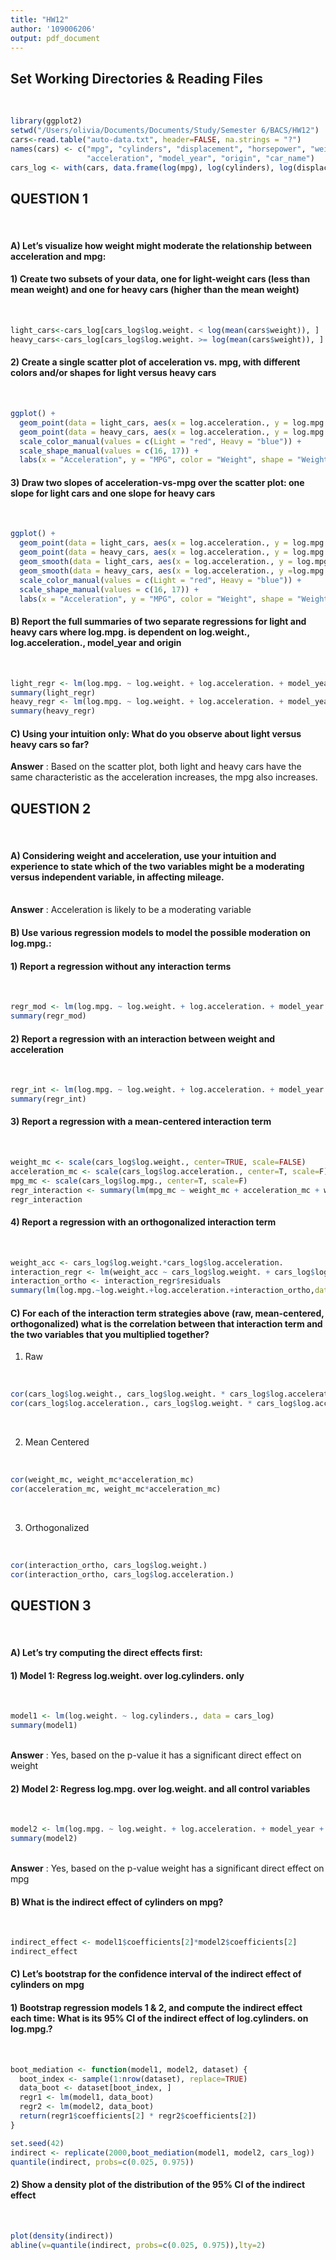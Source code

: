 ```yaml
---
title: "HW12"
author: '109006206'
output: pdf_document
---
```


## Set Working Directories & Reading Files
<br>

```r
library(ggplot2)
setwd("/Users/olivia/Documents/Documents/Study/Semester 6/BACS/HW12")
cars<-read.table("auto-data.txt", header=FALSE, na.strings = "?")
names(cars) <- c("mpg", "cylinders", "displacement", "horsepower", "weight", 
                 "acceleration", "model_year", "origin", "car_name")
cars_log <- with(cars, data.frame(log(mpg), log(cylinders), log(displacement), log(horsepower), log(weight), log(acceleration), model_year, origin))

```

## QUESTION 1
<br>

#### A) Let’s visualize how weight might moderate the relationship between acceleration and mpg:

#### 1) Create two subsets of your data, one for light-weight cars (less than mean weight) and one for heavy cars (higher than the mean weight)

\
```r
light_cars<-cars_log[cars_log$log.weight. < log(mean(cars$weight)), ]
heavy_cars<-cars_log[cars_log$log.weight. >= log(mean(cars$weight)), ]
```

#### 2) Create a single scatter plot of acceleration vs. mpg, with different colors and/or shapes for light versus heavy cars

\
```r
ggplot() +
  geom_point(data = light_cars, aes(x = log.acceleration., y = log.mpg., color = "Light", shape = "Light")) +
  geom_point(data = heavy_cars, aes(x = log.acceleration., y = log.mpg., color = "Heavy", shape = "Heavy")) +
  scale_color_manual(values = c(Light = "red", Heavy = "blue")) +
  scale_shape_manual(values = c(16, 17)) +
  labs(x = "Acceleration", y = "MPG", color = "Weight", shape = "Weight")
```

#### 3) Draw two slopes of acceleration-vs-mpg over the scatter plot: one slope for light cars and one slope for heavy cars


\
```r
ggplot() +
  geom_point(data = light_cars, aes(x = log.acceleration., y = log.mpg., color = "Light", shape = "Light")) +
  geom_point(data = heavy_cars, aes(x = log.acceleration., y = log.mpg., color = "Heavy", shape = "Heavy")) +
  geom_smooth(data = light_cars, aes(x = log.acceleration., y = log.mpg.), method = "lm", se = FALSE,fullrange=T, color = "red") +
  geom_smooth(data = heavy_cars, aes(x = log.acceleration., y =log.mpg.), method = "lm", se = FALSE,fullrange=T, color = "blue") +
  scale_color_manual(values = c(Light = "red", Heavy = "blue")) +
  scale_shape_manual(values = c(16, 17)) +
  labs(x = "Acceleration", y = "MPG", color = "Weight", shape = "Weight")
```

#### B) Report the full summaries of two separate regressions for light and heavy cars where log.mpg. is dependent on log.weight., log.acceleration., model_year and origin

\
```r
light_regr <- lm(log.mpg. ~ log.weight. + log.acceleration. + model_year + origin, data = light_cars)
summary(light_regr)
heavy_regr <- lm(log.mpg. ~ log.weight. + log.acceleration. + model_year + origin, data = heavy_cars)
summary(heavy_regr)
```

#### C) Using your intuition only: What do you observe about light versus heavy cars so far?

**Answer** : Based on the scatter plot, both light and heavy cars have the same characteristic as the acceleration increases, the mpg also increases. 


\newpage

## QUESTION 2
<br>

#### A) Considering weight and acceleration, use your intuition and experience to state which of the two variables might be a moderating versus independent variable, in affecting mileage.

\
**Answer** : Acceleration is likely to be a moderating variable

#### B) Use various regression models to model the possible moderation on log.mpg.:

#### 1) Report a regression without any interaction terms

\
```r
regr_mod <- lm(log.mpg. ~ log.weight. + log.acceleration. + model_year + factor(origin), data = cars_log)
summary(regr_mod)
```

#### 2) Report a regression with an interaction between weight and acceleration

\
```r
regr_int <- lm(log.mpg. ~ log.weight. + log.acceleration. + model_year + factor(origin) + log.weight.*log.acceleration., data = cars_log)
summary(regr_int)
```

#### 3) Report a regression with a mean-centered interaction term

\
```r
weight_mc <- scale(cars_log$log.weight., center=TRUE, scale=FALSE)
acceleration_mc <- scale(cars_log$log.acceleration., center=T, scale=F)
mpg_mc <- scale(cars_log$log.mpg., center=T, scale=F)
regr_interaction <- summary(lm(mpg_mc ~ weight_mc + acceleration_mc + weight_mc*acceleration_mc))
regr_interaction
```

#### 4) Report a regression with an orthogonalized interaction term

\
```r
weight_acc <- cars_log$log.weight.*cars_log$log.acceleration.
interaction_regr <- lm(weight_acc ~ cars_log$log.weight. + cars_log$log.acceleration.)
interaction_ortho <- interaction_regr$residuals
summary(lm(log.mpg.~log.weight.+log.acceleration.+interaction_ortho,data=cars_log))
```

#### C) For each of the interaction term strategies above (raw, mean-centered, orthogonalized) what is the correlation between that interaction term and the two variables that you multiplied together?

1. Raw

\
```r
cor(cars_log$log.weight., cars_log$log.weight. * cars_log$log.acceleration.)
cor(cars_log$log.acceleration., cars_log$log.weight. * cars_log$log.acceleration.)
```
\

2. Mean Centered

\
```r
cor(weight_mc, weight_mc*acceleration_mc)
cor(acceleration_mc, weight_mc*acceleration_mc)
```
\

3. Orthogonalized

\
```r
cor(interaction_ortho, cars_log$log.weight.)
cor(interaction_ortho, cars_log$log.acceleration.)
```

\newpage

## QUESTION 3
<br>

#### A) Let’s try computing the direct effects first:

#### 1) Model 1: Regress log.weight. over log.cylinders. only

\
```r
model1 <- lm(log.weight. ~ log.cylinders., data = cars_log)
summary(model1)
```
\
**Answer** : Yes, based on the p-value it has a significant direct effect on weight


#### 2) Model 2: Regress log.mpg. over log.weight. and all control variables

\
```r
model2 <- lm(log.mpg. ~ log.weight. + log.acceleration. + model_year + factor(origin), data = cars_log)
summary(model2)
```
\
**Answer** : Yes, based on the p-value weight has a significant direct effect on mpg

#### B) What is the indirect effect of cylinders on mpg?

\
```r
indirect_effect <- model1$coefficients[2]*model2$coefficients[2]
indirect_effect
```

#### C) Let’s bootstrap for the confidence interval of the indirect effect of cylinders on mpg


#### 1) Bootstrap regression models 1 & 2, and compute the indirect effect each time: What is its 95% CI of the indirect effect of log.cylinders. on log.mpg.?

\
```r
boot_mediation <- function(model1, model2, dataset) {
  boot_index <- sample(1:nrow(dataset), replace=TRUE)
  data_boot <- dataset[boot_index, ]
  regr1 <- lm(model1, data_boot)
  regr2 <- lm(model2, data_boot)
  return(regr1$coefficients[2] * regr2$coefficients[2])
}

set.seed(42)
indirect <- replicate(2000,boot_mediation(model1, model2, cars_log))
quantile(indirect, probs=c(0.025, 0.975))
```

\newpage

#### 2) Show a density plot of the distribution of the 95% CI of the indirect effect

\
```r
plot(density(indirect))
abline(v=quantile(indirect, probs=c(0.025, 0.975)),lty=2)
```

